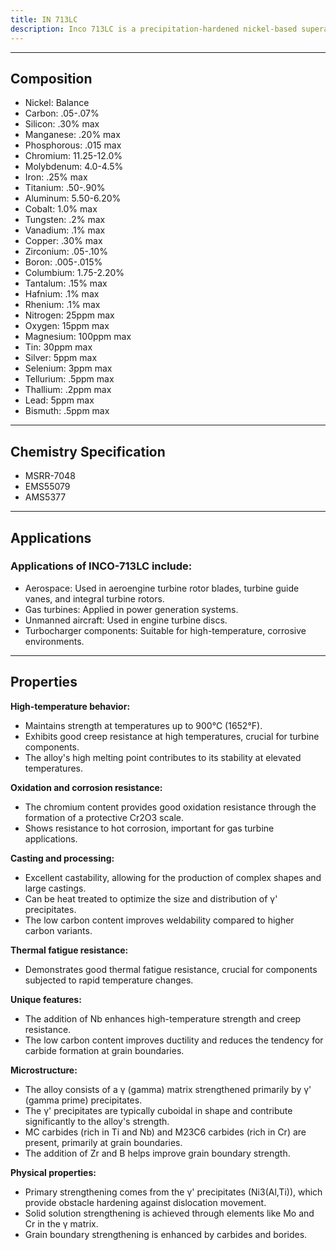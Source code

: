 ```yaml
---
title: IN 713LC
description: Inco 713LC is a precipitation-hardened nickel-based superalloy developed for high-temperature applications, particularly in gas turbine engines. The "LC" in its name stands for "Low Carbon," indicating a reduced carbon content compared to its predecessor, Inco 713C. Inco 713LC's balanced composition and optimized microstructure make it a versatile alloy for high-temperature applications, offering a good combination of strength, creep resistance, and oxidation resistance. Its properties can be further tailored through precise control of the casting process and heat treatment to meet specific application requirements. The alloy has played a significant role in the development of gas turbine technology, enabling higher operating temperatures and improved engine efficiency. Its use in turbine blades, vanes, and integral turbine rotors has contributed to advancements in both aerospace and power generation industries.
---
```


---


## Composition

<Card className='properties'>
  <ul>
    <li>Nickel: Balance</li>
    <li>Carbon: .05-.07%</li>
    <li>Silicon: .30% max</li>
    <li>Manganese: .20% max</li>
    <li>Phosphorous: .015 max</li>
    <li>Chromium: 11.25-12.0%</li>
    <li>Molybdenum: 4.0-4.5%</li>
    <li>Iron: .25% max</li>
    <li>Titanium: .50-.90%</li>
    <li>Aluminum: 5.50-6.20%</li>
    <li>Cobalt: 1.0% max</li>
    <li>Tungsten: .2% max</li>
    <li>Vanadium: .1% max</li>
    <li>Copper: .30% max</li>
    <li>Zirconium: .05-.10%</li>
    <li>Boron: .005-.015%</li>
    <li>Columbium: 1.75-2.20%</li>
    <li>Tantalum: .15% max</li>
    <li>Hafnium: .1% max</li>
    <li>Rhenium: .1% max</li>
    <li>Nitrogen: 25ppm max</li>
    <li>Oxygen: 15ppm max</li>
    <li>Magnesium: 100ppm max</li>
    <li>Tin: 30ppm max</li>
    <li>Silver: 5ppm max</li>
    <li>Selenium: 3ppm max</li>
    <li>Tellurium: .5ppm max</li>
    <li>Thallium: .2ppm max</li>
    <li>Lead: 5ppm max</li>
    <li>Bismuth: .5ppm max</li>
  </ul>
</Card>

---

## Chemistry Specification

- MSRR-7048
- EMS55079
- AMS5377

---

## Applications

### Applications of INCO-713LC include:

- Aerospace: Used in aeroengine turbine rotor blades, turbine guide vanes, and integral turbine rotors.
- Gas turbines: Applied in power generation systems.
- Unmanned aircraft: Used in engine turbine discs.
- Turbocharger components: Suitable for high-temperature, corrosive environments.

---

## Properties

**High-temperature behavior:**

- Maintains strength at temperatures up to 900°C (1652°F).
- Exhibits good creep resistance at high temperatures, crucial for turbine components.
- The alloy's high melting point contributes to its stability at elevated temperatures.

**Oxidation and corrosion resistance:**

- The chromium content provides good oxidation resistance through the formation of a protective Cr2O3 scale.
- Shows resistance to hot corrosion, important for gas turbine applications.

**Casting and processing:**

- Excellent castability, allowing for the production of complex shapes and large castings.
- Can be heat treated to optimize the size and distribution of γ' precipitates.
- The low carbon content improves weldability compared to higher carbon variants.

**Thermal fatigue resistance:**

- Demonstrates good thermal fatigue resistance, crucial for components subjected to rapid temperature changes.

**Unique features:**

- The addition of Nb enhances high-temperature strength and creep resistance.
- The low carbon content improves ductility and reduces the tendency for carbide formation at grain boundaries.

**Microstructure:**

- The alloy consists of a γ (gamma) matrix strengthened primarily by γ' (gamma prime) precipitates.
- The γ' precipitates are typically cuboidal in shape and contribute significantly to the alloy's strength.
- MC carbides (rich in Ti and Nb) and M23C6 carbides (rich in Cr) are present, primarily at grain boundaries.
- The addition of Zr and B helps improve grain boundary strength.

**Physical properties:**

- Primary strengthening comes from the γ' precipitates (Ni3(Al,Ti)), which provide obstacle hardening against dislocation movement.
- Solid solution strengthening is achieved through elements like Mo and Cr in the γ matrix.
- Grain boundary strengthening is enhanced by carbides and borides.

